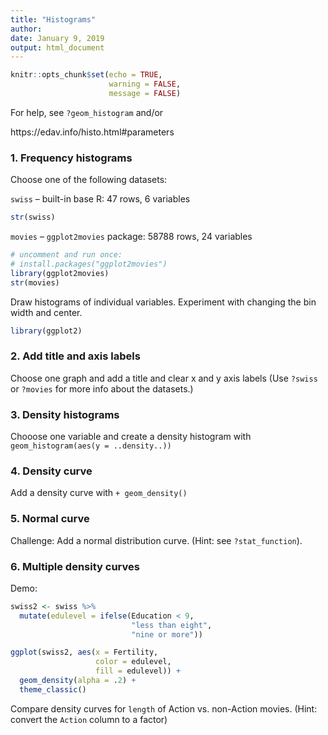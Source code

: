 ```yaml
---
title: "Histograms"
author: 
date: January 9, 2019
output: html_document
---
```


```r
knitr::opts_chunk$set(echo = TRUE, 
                      warning = FALSE,
                      message = FALSE)
```

For help, see `?geom_histogram` and/or

https://edav.info/histo.html#parameters

### 1. Frequency histograms

Choose one of the following datasets:

`swiss` -- built-in base R: 47 rows, 6 variables

```r
str(swiss)
```

`movies` -- `ggplot2movies` package: 58788 rows, 24 variables

```r
# uncomment and run once:
# install.packages("ggplot2movies")
library(ggplot2movies)
str(movies)
```

Draw histograms of individual variables. Experiment with changing the bin width and center.

```r
library(ggplot2)

```

### 2. Add title and axis labels

Choose one graph and add a title and clear x and y axis labels (Use `?swiss` or `?movies` for more info about the datasets.)

### 3. Density histograms

Chooose one variable and create a density histogram with `geom_histogram(aes(y = ..density..))`


### 4. Density curve

Add a density curve with `+ geom_density()`

### 5. Normal curve

Challenge: Add a normal distribution curve. (Hint: see `?stat_function`).

### 6. Multiple density curves

Demo:

```r
swiss2 <- swiss %>% 
  mutate(edulevel = ifelse(Education < 9, 
                           "less than eight", 
                           "nine or more"))

ggplot(swiss2, aes(x = Fertility, 
                   color = edulevel, 
                   fill = edulevel)) +
  geom_density(alpha = .2) + 
  theme_classic()
```

Compare density curves for `length` of Action vs. non-Action movies. (Hint: convert the `Action` column to a factor)

